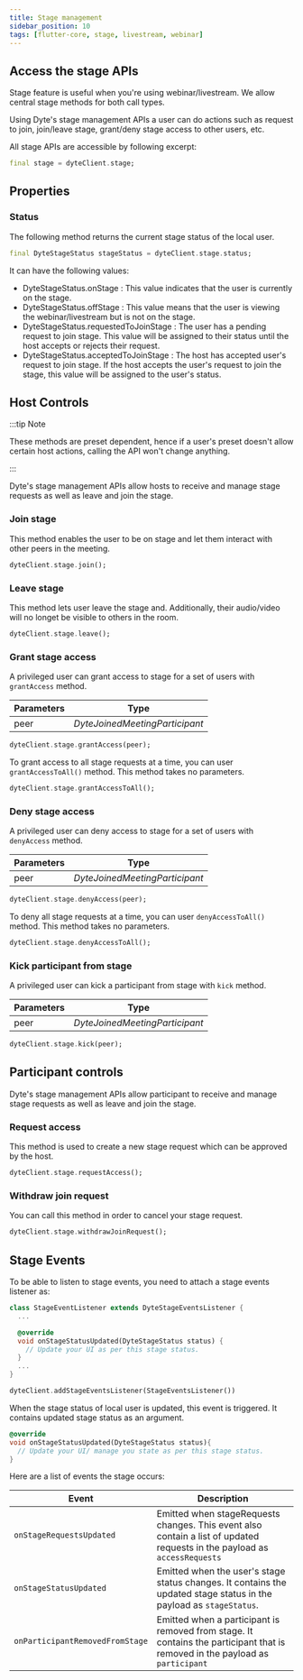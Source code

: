 ```yaml
---
title: Stage management
sidebar_position: 10
tags: [flutter-core, stage, livestream, webinar]
---
```


## Access the stage APIs

Stage feature is useful when you're using webinar/livestream. We allow central stage methods for both call types.

Using Dyte's stage management APIs a user can do actions such as request to join, join/leave stage, grant/deny stage access to other users, etc.

All stage APIs are accessible by following excerpt:

```dart
final stage = dyteClient.stage;
```

## Properties

### Status

The following method returns the current stage status of the local user.

```dart
final DyteStageStatus stageStatus = dyteClient.stage.status;
```

It can have the following values:

- DyteStageStatus.onStage : This value indicates that the user is currently on the stage.
- DyteStageStatus.offStage : This value means that the user is viewing the webinar/livestream but is not on the stage.
- DyteStageStatus.requestedToJoinStage : The user has a pending request to join stage. This value will be assigned to their status until the host accepts or rejects their request.
- DyteStageStatus.acceptedToJoinStage : The host has accepted user's request to join stage. If the host accepts the user's request to join the stage, this value will be assigned to the user's status.

## Host Controls

:::tip Note

These methods are preset dependent, hence if a user's preset doesn't allow certain host actions, calling the API won't change anything.

:::

Dyte's stage management APIs allow hosts to receive and manage stage requests as well as leave and join the stage.

### Join stage

This method enables the user to be on stage and let them interact with other peers in the meeting.

```dart
dyteClient.stage.join();
```

### Leave stage

This method lets user leave the stage and. Additionally, their audio/video will no longet be visible to others in the room.

```dart
dyteClient.stage.leave();
```

### Grant stage access

A privileged user can grant access to stage for a set of users with `grantAccess` method.

| **Parameters** | **Type**                       |
| -------------- | ------------------------------ |
| peer           | _DyteJoinedMeetingParticipant_ |

```dart
dyteClient.stage.grantAccess(peer);
```

To grant access to all stage requests at a time, you can user `grantAccessToAll()` method. This method takes no parameters.

```dart
dyteClient.stage.grantAccessToAll();
```

### Deny stage access

A privileged user can deny access to stage for a set of users with `denyAccess` method.

| **Parameters** | **Type**                       |
| -------------- | ------------------------------ |
| peer           | _DyteJoinedMeetingParticipant_ |

```dart
dyteClient.stage.denyAccess(peer);
```

To deny all stage requests at a time, you can user `denyAccessToAll()` method. This method takes no parameters.

```dart
dyteClient.stage.denyAccessToAll();
```

### Kick participant from stage

A privileged user can kick a participant from stage with `kick` method.

| **Parameters** | **Type**                       |
| -------------- | ------------------------------ |
| peer           | _DyteJoinedMeetingParticipant_ |

```dart
dyteClient.stage.kick(peer);
```

## Participant controls

Dyte's stage management APIs allow participant to receive and manage stage requests as well as leave and join the stage.

### Request access

This method is used to create a new stage request which can be approved by the host.

```dart
dyteClient.stage.requestAccess();
```

### Withdraw join request

You can call this method in order to cancel your stage request.

```dart
dyteClient.stage.withdrawJoinRequest();
```

## Stage Events

To be able to listen to stage events, you need to attach a stage events listener as:

```dart
class StageEventListener extends DyteStageEventsListener {
  ...

  @override
  void onStageStatusUpdated(DyteStageStatus status) {
    // Update your UI as per this stage status.
  }
  ...
}
```

```dart
dyteClient.addStageEventsListener(StageEventsListener())
```

When the stage status of local user is updated, this event is triggered. It contains updated stage status as an argument.

```dart
@override
void onStageStatusUpdated(DyteStageStatus status){
  // Update your UI/ manage you state as per this stage status.
}
```

Here are a list of events the stage occurs:

| **Event**                       | **Description**                                                                                                               |
| ------------------------------- | ----------------------------------------------------------------------------------------------------------------------------- |
| `onStageRequestsUpdated`        | Emitted when stageRequests changes. This event also contain a list of updated requests in the payload as `accessRequests`     |
| `onStageStatusUpdated`          | Emitted when the user's stage status changes. It contains the updated stage status in the payload as `stageStatus`.           |
| `onParticipantRemovedFromStage` | Emitted when a participant is removed from stage. It contains the participant that is removed in the payload as `participant` |
